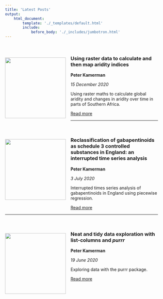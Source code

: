 ```yaml
---
title: 'Latest Posts'
output:
    html_document:
        template: './_templates/default.html'
        include:
            before_body: './_includes/jumbotron.html'
---
```


<br>

![](./images/posts/2020-12-15-climate-change/post-image.jpg){ style="float:left;margin-left:auto;margin-right:auto;padding:16px 16px 20px 0px;" width=200px }

### Using raster data to calculate and then map aridity indices

**Peter Kamerman**

_15 December 2020_

Using raster maths to calculate global aridity and changes in aridity over time in parts of Southern Africa.

<a class="btn btn-primary" href="https://www.painblogr.org/2020-12-15-climate-change.html" target="_blank">Read more <i class="fa fa-arrow-circle-o-right fa-2x" style="vertical-align: middle;" aria-hidden="true"></i></a><br>

****

<br>

![](./images/posts/2020-07-03-piecewise-regression/post-image.jpg){ style="float:left;margin-left:auto;margin-right:auto;padding:16px 16px 20px 0px;" width=200px }

### Reclassification of gabapentinoids as schedule 3 controlled substances in England: an interrupted time series analysis

**Peter Kamerman**

_3 July 2020_

Interrupted times series analysis of gabapentinoids in England using piecewise regression.

<a class="btn btn-primary" href="https://www.painblogr.org/2020-07-03-piecewise-regression.html" target="_blank">Read more <i class="fa fa-arrow-circle-o-right fa-2x" style="vertical-align: middle;" aria-hidden="true"></i></a><br>

****

<br>

![](./images/posts/2020-06-19-purring-through-exploratory-analyses/post-image.jpg){ style="float:left;margin-left:auto;margin-right:auto;padding:16px 16px 20px 0px;" width=200px }

### Neat and tidy data exploration with list-columns and <em>purrr</em>

**Peter Kamerman**

_19 June 2020_

Exploring data with the purrr package.

<a class="btn btn-primary" href="https://www.painblogr.org/2020-06-19-purring-through-exploratory-analyses.html" target="_blank">Read more <i class="fa fa-arrow-circle-o-right fa-2x" style="vertical-align: middle;" aria-hidden="true"></i></a><br>
